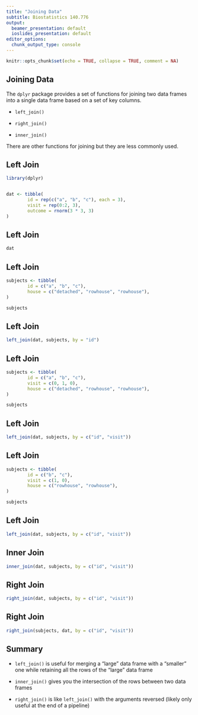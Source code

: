 ```yaml
---
title: "Joining Data"
subtitle: Biostatistics 140.776
output:
  beamer_presentation: default
  ioslides_presentation: default
editor_options: 
  chunk_output_type: console
---
```


```r
knitr::opts_chunk$set(echo = TRUE, collapse = TRUE, comment = NA)
```



## Joining Data

The `dplyr` package provides a set of functions for joining two data frames into a single data frame based on a set of key columns.

* `left_join()`

* `right_join()`

* `inner_join()`

There are other functions for joining but they are less commonly used.


## Left Join

```r
library(dplyr)


dat <- tibble(
        id = rep(c("a", "b", "c"), each = 3),
        visit = rep(0:2, 3),
        outcome = rnorm(3 * 3, 3)
)
```

## Left Join

```r
dat
```

## Left Join

```r
subjects <- tibble(
        id = c("a", "b", "c"),
        house = c("detached", "rowhouse", "rowhouse"),
)
```
```r
subjects
```


## Left Join

```r
left_join(dat, subjects, by = "id")
```

## Left Join

```r
subjects <- tibble(
        id = c("a", "b", "c"),
        visit = c(0, 1, 0),
        house = c("detached", "rowhouse", "rowhouse"),
)
```
```r
subjects
```

## Left Join

```r
left_join(dat, subjects, by = c("id", "visit"))
```


## Left Join

```r
subjects <- tibble(
        id = c("b", "c"),
        visit = c(1, 0),
        house = c("rowhouse", "rowhouse"),
)
```
```r
subjects
```

## Left Join

```r
left_join(dat, subjects, by = c("id", "visit"))
```


## Inner Join


```r
inner_join(dat, subjects, by = c("id", "visit"))
```



## Right Join

```r
right_join(dat, subjects, by = c("id", "visit"))
```



## Right Join

```r
right_join(subjects, dat, by = c("id", "visit"))
```


## Summary

* `left_join()` is useful for merging a "large" data frame with a "smaller" one while retaining all the rows of the "large" data frame

* `inner_join()` gives you the intersection of the rows between two data frames 

* `right_join()` is like `left_join()` with the arguments reversed (likely only useful at the end of a pipeline)


